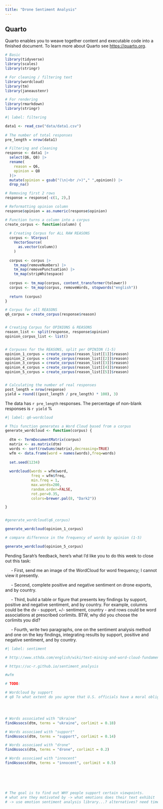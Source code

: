 ```yaml
---
title: "Drone Sentiment Analysis"
---
```


## Quarto

Quarto enables you to weave together content and executable code into a finished document. To learn more about Quarto see <https://quarto.org>.

```r

# Basic
library(tidyverse)
library(scales)
library(stringr)

# For cleaning / filtering text
library(wordcloud)
library(tm)
library(janeaustenr)

# For rendering
library(rmarkdown)
library(stringr)

```

```r
#| label: filtering

data1 <- read_csv("data/data1.csv")
 
# The number of total responses
pre_length = nrow(data1)

# Filtering and cleaning
response <- data1 |>
  select(Q6, Q8) |>
  rename(
    reason = Q6,
    opinion = Q8
  )|>
  mutate(opinion = gsub("(\n|<br />)"," ",opinion)) |>
  drop_na() 

# Removing first 2 rows
response = response[-c(1, 2),]

# Reformatting opinion column
response$opinion = as.numeric(response$opinion)

# Function turns a column into a corpus
create_corpus <- function(column) {
  
  # Creating Corpus for ALL RAW REASONS
  corpus <- VCorpus(
    VectorSource(
      as.vector(column))
    )
  
  corpus <- corpus |>
    tm_map(removeNumbers) |>
    tm_map(removePunctuation) |>
    tm_map(stripWhitespace) 
    
  corpus <- tm_map(corpus, content_transformer(tolower)) 
  corpus <- tm_map(corpus, removeWords, stopwords("english"))
  
  return (corpus)
}

# Corpus for all REASONS 
q6_corpus = create_corpus(response$reason)


# Creating Corpus for OPINIONS & REASONS
reason_list <- split(response, response$opinion)
opinion_corpus_list <- list()


# Corpuses for the REASONS, split per OPINION (1-5)
opinion_1_corpus = create_corpus(reason_list[[1]]$reason)
opinion_2_corpus = create_corpus(reason_list[[2]]$reason)
opinion_3_corpus = create_corpus(reason_list[[3]]$reason)
opinion_4_corpus = create_corpus(reason_list[[4]]$reason)
opinion_5_corpus = create_corpus(reason_list[[5]]$reason)


# Calculating the number of real responses
post_length = nrow(response)
yield = round(((post_length / pre_length) * 100), 3)


```

The data has `r pre_length` responses. The percentage of non-blank responses is `r yield` %

```r
#| label: q6-wordcloud

# This function generates a Word Cloud based from a corpus
generate_wordcloud <- function(corpus) {
  
  dtm <- TermDocumentMatrix(corpus) 
  matrix <- as.matrix(dtm) 
  words <- sort(rowSums(matrix),decreasing=TRUE) 
  wfm <- data.frame(word = names(words),freq=words)
  
  set.seed(1234) 
  
  wordcloud(words = wfm$word, 
            freq = wfm$freq, 
            min.freq = 1,           
            max.words=200, 
            random.order=FALSE, 
            rot.per=0.35,            
            colors=brewer.pal(8, "Dark2"))

}


#generate_wordcloud(q6_corpus)

generate_wordcloud(opinion_1_corpus)

# compare difference in the frequency of words by opinion (1-5)

```

```r

generate_wordcloud(opinion_5_corpus)
```

Pending Sarah's feedback, here's what I'd like you to do this week to close out this task:

     - First, send me an image of the WordCloud for word frequency; I cannot view it presently.

     - Second, complete positive and negative sentiment on drone exports, and by country.

     - Third, build a table or figure that presents key findings by support, positive and negative sentiment, and by country. For example, columns could be the dv - support, +/- sentiment, country - and rows could be word associations at prescribed corlimits. BTW, why did you choose the corlimits you did?

     - Fourth, write two paragraphs, one on the sentiment analysis method and one on the key findings, integrating results by support, positive and negative sentiment, and by country. 

```r
#| label: sentiment

# http://www.sthda.com/english/wiki/text-mining-and-word-cloud-fundamentals-in-r-5-simple-steps-you-should-know

# https://uc-r.github.io/sentiment_analysis

#wfm

# TODO:

# Wordcloud by support
# q8 To what extent do you agree that U.S. officials have a moral obligation to sell U.S.-manufactured drones to allies and partners?




# Words associated with "Ukraine"
findAssocs(dtm, terms = "ukraine", corlimit = 0.18)

# Words associaed with "support"
findAssocs(dtm, terms = "support", corlimit = 0.14)

# Words associaed with "drone"
findAssocs(dtm, terms = "drone", corlimit = 0.2)

# Words associaed with "innocent"
findAssocs(dtm, terms = "innocent", corlimit = 0.5)






# The goal is to find out WHY people support certain viewpoints.
# what are they motivated by -> what emotions does their text exhibit 
# -> use emotion sentiment analysis library...? alternatives? need time.

```
